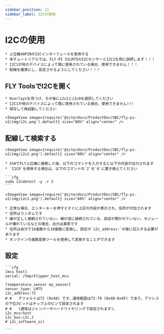```yaml
---
sidebar_position: 11
sidebar_label: I2Cの使用
---
```







# I2Cの使用

    * 上位機40PINのI2Cインターフェースを使用する
    * 本チュートリアルでは、FLY-PI V2LM75のI2CセンサーとI2C2を例に説明します！！！
    * I2C1が他のデバイスによって既に使用されている場合、使用できません！！！
    * 配線を確実にし、安定させるようにしてください！！！

## FLY ToolsでI2Cを開く

    * Overlaysを見つけ、その後にi2c2とi2c0を選択してください
    * I2C1が他のデバイスによって既に使用されている場合、使用できません!!!
    * 保存して再起動してください

    <ImageView image={require('@site/docs/ProductDoc/SBC/fly-pi-v2/img/i2c.png').default} size="80%" align="center" />


## 配線して検索する

    <ImageView image={require('@site/docs/ProductDoc/SBC/fly-pi-v2/img/i2c2.png').default} size="80%" align="center" />

    * SSHでFLY上位機に接続した後、以下のコマンドを入力すると以下の内容が出力されます
    * `I2C0`を使用する場合は、以下のコマンドの`2`を`0`に置き換えてください

    ```cfg
    sudo i2cdetect -y -r 2
    ```

    <ImageView image={require('@site/docs/ProductDoc/SBC/fly-pi-v2/img/i2c1.png').default} size="80%" align="center" />

    * 正常な場合、エンターキーを押すとすぐに上記の内容が表示され、住所が付加されます
    * 住所はランダムです
    * 線が正しく接続されていない、線が逆に接続されている、設定が開かれていない、モジュールが壊れているなどの場合、出力は異常です
    * 住所は自分で16進数から10進数に変換し、設定の`i2c_address:`の後に記入する必要があります
    * オンラインの進数変換ツールを使用して変換することができます

## 設定

    ```cfg
    [mcu host]
    serial: /tmp/klipper_host_mcu

    [temperature_sensor my_sensor]
    sensor_type: LM75
    i2c_address:72
    # #   デフォルトは72 (0x48) です。通常範囲は72-79 (0x48-0x4F) であり、アドレスの下位3ビットはチップ上のピンで設定されます
    # #   (通常はジャンパーやハードワイヤリングで設定されます)。
    i2c_mcu:host
    i2c_bus:i2c.2
    # i2c_software_scl

    ```